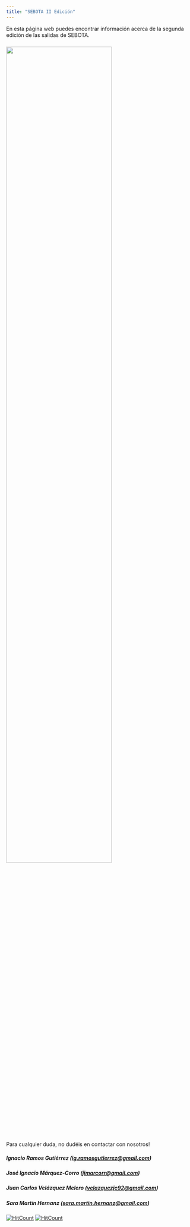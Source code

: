```yaml
---
title: "SEBOTA II Edición"
---
```


En esta página web puedes encontrar información acerca de la segunda edición de las salidas de SEBOTA.

### ![](pics/SEBOTA_Cazorla.png){width=75%}
Para cualquier duda, no dudéis en contactar con nosotros!

##### Ignacio Ramos Gutiérrez ([ig.ramosgutierrez\@gmail.com](mailto:ig.ramosgutierrez@gmail.com))

##### José Ignacio Márquez-Corro ([jimarcorr\@gmail.com](mailto:jimarcorr@gmail.com))

##### Juan Carlos Velázquez Melero ([velazquezjc92\@gmail.com](mailto:velazquezjc92@gmail.com))

##### Sara Martín Hernanz ([sara.martin.hernanz\@gmail.com](mailto:sara.martin.hernanz@gmail.com))






[![HitCount](https://hits.dwyl.com/se-bota/sebota-II.svg?style=flat)](http://hits.dwyl.com/se-bota/sebota-II)
[![HitCount](https://hits.dwyl.com/se-bota/sebota-II.svg?style=flat&show=unique)](http://hits.dwyl.com/se-bota/sebota-II)
